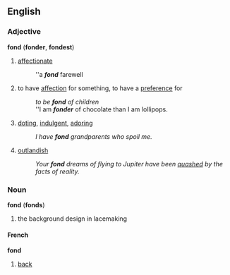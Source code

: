 ==English==
===Adjective===
'''fond''' ('''fonder''', '''fondest''')
#[[affectionate]]
#:''a '''''fond''''' farewell
#to have [[affection]] for something, to have a [[preference]] for
#:''to be '''''fond''''' of children''
#:''I am '''''fonder''''' of chocolate than I am lollipops.
#[[dote|doting]], [[indulgent]], [[adore|adoring]]
#:''I have '''''fond''''' grandparents who spoil me.''
#[[outlandish]]
#:''Your '''''fond''''' dreams of flying to Jupiter have been [[quash]]ed by the facts of reality.''
===Noun===
'''fond''' ('''fonds''')
#the background design in lacemaking
====French====
'''fond'''
#[[back]]